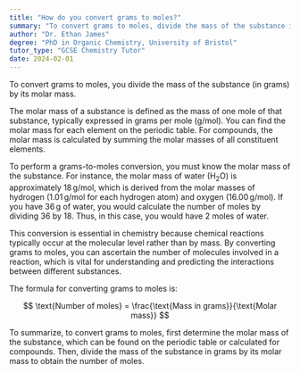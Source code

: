 ```yaml
---
title: "How do you convert grams to moles?"
summary: "To convert grams to moles, divide the mass of the substance in grams by its molar mass."
author: "Dr. Ethan James"
degree: "PhD in Organic Chemistry, University of Bristol"
tutor_type: "GCSE Chemistry Tutor"
date: 2024-02-01
---
```


To convert grams to moles, you divide the mass of the substance (in grams) by its molar mass.

The molar mass of a substance is defined as the mass of one mole of that substance, typically expressed in grams per mole (g/mol). You can find the molar mass for each element on the periodic table. For compounds, the molar mass is calculated by summing the molar masses of all constituent elements.

To perform a grams-to-moles conversion, you must know the molar mass of the substance. For instance, the molar mass of water ($\text{H}_2\text{O}$) is approximately $18 \, \text{g/mol}$, which is derived from the molar masses of hydrogen ($1.01 \, \text{g/mol}$ for each hydrogen atom) and oxygen ($16.00 \, \text{g/mol}$). If you have $36 \, \text{g}$ of water, you would calculate the number of moles by dividing $36$ by $18$. Thus, in this case, you would have $2$ moles of water.

This conversion is essential in chemistry because chemical reactions typically occur at the molecular level rather than by mass. By converting grams to moles, you can ascertain the number of molecules involved in a reaction, which is vital for understanding and predicting the interactions between different substances.

The formula for converting grams to moles is:

$$
\text{Number of moles} = \frac{\text{Mass in grams}}{\text{Molar mass}}
$$

To summarize, to convert grams to moles, first determine the molar mass of the substance, which can be found on the periodic table or calculated for compounds. Then, divide the mass of the substance in grams by its molar mass to obtain the number of moles.
    